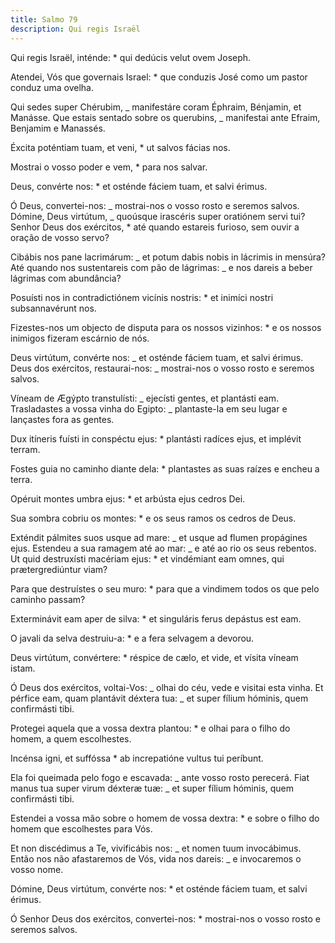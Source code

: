 ```yaml
---
title: Salmo 79
description: Qui regis Israël
---
```


<div class="side-by-side not-content">

Qui regis Israël, inténde: \* qui dedúcis velut ovem Joseph.

Atendei, Vós que governais Israel: \* que conduzis José como um pastor conduz uma ovelha.

Qui sedes super Chérubim, _ manifestáre coram Éphraim, Bénjamin, et Manásse. Que estais sentado sobre os querubins, _ manifestai ante Efraim, Benjamim e Manassés.

Éxcita poténtiam tuam, et veni, \* ut salvos fácias nos.

Mostrai o vosso poder e vem, \* para nos salvar.

Deus, convérte nos: \* et osténde fáciem tuam, et salvi érimus.

Ó Deus, convertei-nos: _ mostrai-nos o vosso rosto e seremos salvos. Dómine, Deus virtútum, _ quoúsque irascéris super oratiónem servi tui? Senhor Deus dos exércitos, \* até quando estareis furioso, sem ouvir a oração de vosso servo?

Cibábis nos pane lacrimárum: _ et potum dabis nobis in lácrimis in mensúra? Até quando nos sustentareis com pão de lágrimas: _ e nos dareis a beber lágrimas com abundância?

Posuísti nos in contradictiónem vicínis nostris: \* et inimíci nostri subsannavérunt nos.

Fizestes-nos um objecto de disputa para os nossos vizinhos: \* e os nossos inimigos fizeram escárnio de nós.

Deus virtútum, convérte nos: _ et osténde fáciem tuam, et salvi érimus. Deus dos exércitos, restaurai-nos: _ mostrai-nos o vosso rosto e seremos salvos.

Víneam de Ægýpto transtulísti: _ ejecísti gentes, et plantásti eam. Trasladastes a vossa vinha do Egipto: _ plantaste-la em seu lugar e lançastes fora as gentes.

Dux itíneris fuísti in conspéctu ejus: \* plantásti radíces ejus, et implévit terram.

Fostes guia no caminho diante dela: \* plantastes as suas raízes e encheu a terra.

Opéruit montes umbra ejus: \* et arbústa ejus cedros Dei.

Sua sombra cobriu os montes: \* e os seus ramos os cedros de Deus.

Exténdit pálmites suos usque ad mare: _ et usque ad flumen propágines ejus. Estendeu a sua ramagem até ao mar: _ e até ao rio os seus rebentos. Ut quid destruxísti macériam ejus: \* et vindémiant eam omnes, qui prætergrediúntur viam?

Para que destruístes o seu muro: \* para que a vindimem todos os que pelo caminho passam?

Exterminávit eam aper de silva: \* et singuláris ferus depástus est eam.

O javali da selva destruiu-a: \* e a fera selvagem a devorou.

Deus virtútum, convértere: \* réspice de cælo, et vide, et vísita víneam istam.

Ó Deus dos exércitos, voltai-Vos: _ olhai do céu, vede e visitai esta vinha. Et pérfice eam, quam plantávit déxtera tua: _ et super fílium hóminis, quem confirmásti tibi.

Protegei aquela que a vossa dextra plantou: \* e olhai para o filho do homem, a quem escolhestes.

Incénsa igni, et suffóssa \* ab increpatióne vultus tui períbunt.

Ela foi queimada pelo fogo e escavada: _ ante vosso rosto perecerá. Fiat manus tua super virum déxteræ tuæ: _ et super fílium hóminis, quem confirmásti tibi.

Estendei a vossa mão sobre o homem de vossa dextra: \* e sobre o filho do homem que escolhestes para Vós.

Et non discédimus a Te, vivificábis nos: _ et nomen tuum invocábimus. Então nos não afastaremos de Vós, vida nos dareis: _ e invocaremos o vosso nome.

Dómine, Deus virtútum, convérte nos: \* et osténde fáciem tuam, et salvi érimus.

Ó Senhor Deus dos exércitos, convertei-nos: \* mostrai-nos o vosso rosto e seremos salvos.

</div>
